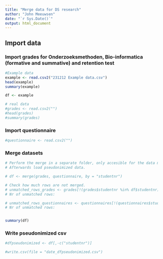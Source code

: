```yaml
---
title: "Merge data for DS research"
author: "John Meeuwsen"
date: "`r Sys.Date()`"
output: html_document
---
```


## Import data
### Import grades for Onderzoeksmethoden, Bio-informatica (formative and summative) and retention test
```r
#Example data
example <- read.csv2("231212 Example data.csv")
head(example)
summary(example)

df <- example

# real data
#grades <- read.csv2("")
#head(grades)
#summary(grades)

```


### Import questionnaire
```r
#questionnaire <- read.csv2("")
```


### Merge datasets
```r
# Perform the merge in a separate folder, only accesible for the data manager.
# Afterwards load pseudonimized data.

# df <- merge(grades, questionnaire, by = "studentnr")

# Check how much rows are not merged. 
# unmatched_rows_grades <- grades[!(grades$studentnr %in% df$studentnr), ]
# Nr of unmatched rows:

# unmatched_rows_questionnaires <- questionnaires[!(questionnaires$studentnr %in% df$studentnr), ]
# Nr of unmatched rows:


summary(df)


```

### Write pseudonimized csv
```r
#dfpseudonimized <- df[,-c("studentnr")]

#write.csv(file = "date_dfpseudonimized.csv")

```

